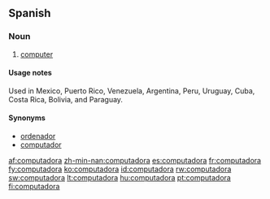==Spanish==
===Noun===
{{es-noun-f}}
# [[computer]]

====Usage notes====
Used in Mexico, Puerto Rico, Venezuela, Argentina, Peru, Uruguay, Cuba, Costa Rica, Bolivia, and Paraguay.

====Synonyms====
*[[ordenador]] {{m}}
*[[computador]] {{m}}

[[af:computadora]]
[[zh-min-nan:computadora]]
[[es:computadora]]
[[fr:computadora]]
[[fy:computadora]]
[[ko:computadora]]
[[id:computadora]]
[[rw:computadora]]
[[sw:computadora]]
[[lt:computadora]]
[[hu:computadora]]
[[pt:computadora]]
[[fi:computadora]]